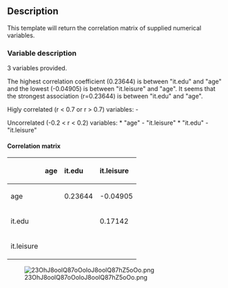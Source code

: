 == Description ==

This template will return the correlation matrix of supplied numerical variables.

=== Variable description ===

3 variables provided.

The highest correlation coefficient (0.23644) is between &quot;it.edu&quot; and &quot;age&quot; and the lowest (-0.04905) is between &quot;it.leisure&quot; and &quot;age&quot;. It seems that the strongest association (r=0.23644) is between &quot;it.edu&quot; and &quot;age&quot;.

Higly correlated (r &lt; 0.7 or r &gt; 0.7) variables: -

Uncorrelated (-0.2 &lt; r &lt; 0.2) variables: * &quot;age&quot; - &quot;it.leisure&quot; * &quot;it.edu&quot; - &quot;it.leisure&quot;

==== Correlation matrix ====

<table>
<thead>
<tr class="header">
<th align="left"></th>
<th align="left">'''age'''</th>
<th align="left">'''it.edu'''</th>
<th align="left">'''it.leisure'''</th>
</tr>
</thead>
<tbody>
<tr class="odd">
<td align="left">age</td>
<td align="left"></td>
<td align="left">0.23644</td>
<td align="left">-0.04905</td>
</tr>
<tr class="even">
<td align="left">it.edu</td>
<td align="left"></td>
<td align="left"></td>
<td align="left">0.17142</td>
</tr>
<tr class="odd">
<td align="left">it.leisure</td>
<td align="left"></td>
<td align="left"></td>
<td align="left"></td>
</tr>
</tbody>
</table>

[[Image:23OhJ8oolQ87oOoloJ8oolQ87hZ5oOo.png|frame|none]]
